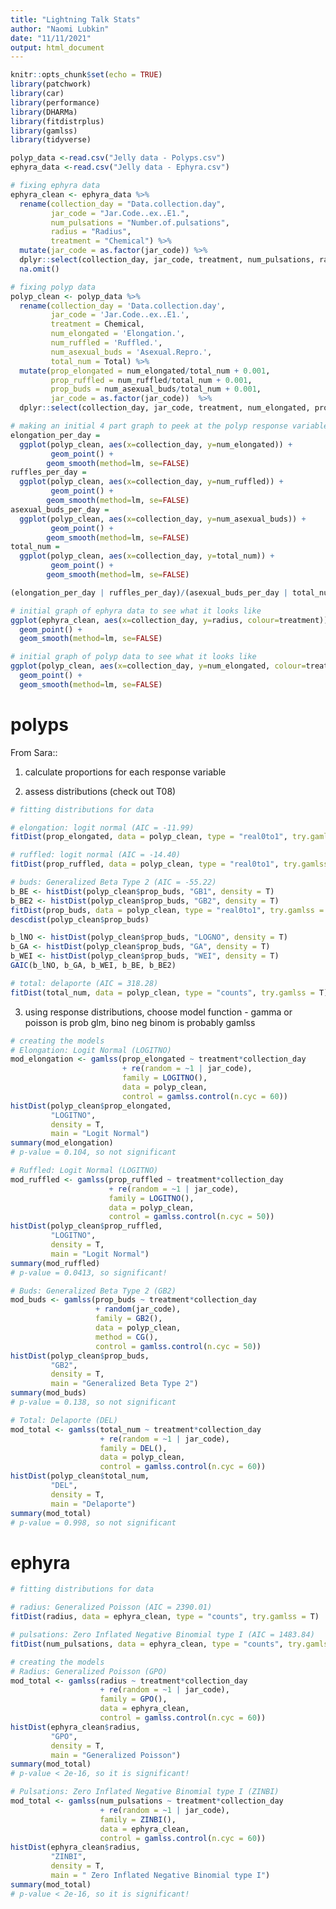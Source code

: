 ```yaml
---
title: "Lightning Talk Stats"
author: "Naomi Lubkin"
date: "11/11/2021"
output: html_document
---
```


```r
knitr::opts_chunk$set(echo = TRUE)
library(patchwork)
library(car)
library(performance)
library(DHARMa)
library(fitdistrplus)
library(gamlss)
library(tidyverse)
```

```r
polyp_data <-read.csv("Jelly data - Polyps.csv")
ephyra_data <-read.csv("Jelly data - Ephyra.csv")
```

```r
# fixing ephyra data
ephyra_clean <- ephyra_data %>%
  rename(collection_day = "Data.collection.day",
         jar_code = "Jar.Code..ex..E1.",
         num_pulsations = "Number.of.pulsations", 
         radius = "Radius", 
         treatment = "Chemical") %>%
  mutate(jar_code = as.factor(jar_code)) %>%
  dplyr::select(collection_day, jar_code, treatment, num_pulsations, radius) %>%
  na.omit()

# fixing polyp data
polyp_clean <- polyp_data %>%
  rename(collection_day = 'Data.collection.day', 
         jar_code = 'Jar.Code..ex..E1.', 
         treatment = Chemical, 
         num_elongated = 'Elongation.', 
         num_ruffled = 'Ruffled.', 
         num_asexual_buds = 'Asexual.Repro.', 
         total_num = Total) %>%
  mutate(prop_elongated = num_elongated/total_num + 0.001, 
         prop_ruffled = num_ruffled/total_num + 0.001, 
         prop_buds = num_asexual_buds/total_num + 0.001,
         jar_code = as.factor(jar_code))  %>%
  dplyr::select(collection_day, jar_code, treatment, num_elongated, prop_elongated, num_ruffled, prop_ruffled, num_asexual_buds, prop_buds, total_num) 

```

```r
# making an initial 4 part graph to peek at the polyp response variable data
elongation_per_day = 
  ggplot(polyp_clean, aes(x=collection_day, y=num_elongated)) +
         geom_point() +
        geom_smooth(method=lm, se=FALSE)
ruffles_per_day = 
  ggplot(polyp_clean, aes(x=collection_day, y=num_ruffled)) +
         geom_point() +
        geom_smooth(method=lm, se=FALSE)
asexual_buds_per_day = 
  ggplot(polyp_clean, aes(x=collection_day, y=num_asexual_buds)) +
         geom_point() +
        geom_smooth(method=lm, se=FALSE)
total_num = 
  ggplot(polyp_clean, aes(x=collection_day, y=total_num)) +
         geom_point() +
        geom_smooth(method=lm, se=FALSE)

(elongation_per_day | ruffles_per_day)/(asexual_buds_per_day | total_num)
```

```r
# initial graph of ephyra data to see what it looks like
ggplot(ephyra_clean, aes(x=collection_day, y=radius, colour=treatment)) +
  geom_point() +
  geom_smooth(method=lm, se=FALSE)
```

```r
# initial graph of polyp data to see what it looks like
ggplot(polyp_clean, aes(x=collection_day, y=num_elongated, colour=treatment))+
  geom_point() +
  geom_smooth(method=lm, se=FALSE)
```


# polyps

From Sara:: 

1. calculate proportions for each response variable 

2. assess distributions (check out T08) 
```r
# fitting distributions for data

# elongation: logit normal (AIC = -11.99)
fitDist(prop_elongated, data = polyp_clean, type = "real0to1", try.gamlss = T)

# ruffled: logit normal (AIC = -14.40)
fitDist(prop_ruffled, data = polyp_clean, type = "real0to1", try.gamlss = T)

# buds: Generalized Beta Type 2 (AIC = -55.22)
b_BE <- histDist(polyp_clean$prop_buds, "GB1", density = T)
b_BE2 <- histDist(polyp_clean$prop_buds, "GB2", density = T)
fitDist(prop_buds, data = polyp_clean, type = "real0to1", try.gamlss = T)
descdist(polyp_clean$prop_buds)

b_lNO <- histDist(polyp_clean$prop_buds, "LOGNO", density = T)
b_GA <- histDist(polyp_clean$prop_buds, "GA", density = T)
b_WEI <- histDist(polyp_clean$prop_buds, "WEI", density = T)
GAIC(b_lNO, b_GA, b_WEI, b_BE, b_BE2)

# total: delaporte (AIC = 318.28)
fitDist(total_num, data = polyp_clean, type = "counts", try.gamlss = T)

```

3. using response distributions, choose model function - gamma or poisson is prob glm, bino neg binom is probably gamlss 
```r
# creating the models
# Elongation: Logit Normal (LOGITNO)
mod_elongation <- gamlss(prop_elongated ~ treatment*collection_day 
                         + re(random = ~1 | jar_code), 
                         family = LOGITNO(), 
                         data = polyp_clean, 
                         control = gamlss.control(n.cyc = 60))
histDist(polyp_clean$prop_elongated, 
         "LOGITNO", 
         density = T, 
         main = "Logit Normal")
summary(mod_elongation)
# p-value = 0.104, so not significant

# Ruffled: Logit Normal (LOGITNO)
mod_ruffled <- gamlss(prop_ruffled ~ treatment*collection_day 
                      + re(random = ~1 | jar_code), 
                      family = LOGITNO(), 
                      data = polyp_clean, 
                      control = gamlss.control(n.cyc = 50))
histDist(polyp_clean$prop_ruffled, 
         "LOGITNO", 
         density = T, 
         main = "Logit Normal")
summary(mod_ruffled)
# p-value = 0.0413, so significant!

# Buds: Generalized Beta Type 2 (GB2)
mod_buds <- gamlss(prop_buds ~ treatment*collection_day 
                   + random(jar_code), 
                   family = GB2(), 
                   data = polyp_clean, 
                   method = CG(), 
                   control = gamlss.control(n.cyc = 50))
histDist(polyp_clean$prop_buds, 
         "GB2", 
         density = T, 
         main = "Generalized Beta Type 2")
summary(mod_buds)
# p-value = 0.138, so not significant

# Total: Delaporte (DEL)
mod_total <- gamlss(total_num ~ treatment*collection_day 
                    + re(random = ~1 | jar_code), 
                    family = DEL(), 
                    data = polyp_clean, 
                    control = gamlss.control(n.cyc = 60))
histDist(polyp_clean$total_num,
         "DEL", 
         density = T, 
         main = "Delaporte")
summary(mod_total)
# p-value = 0.998, so not significant

```

# ephyra
```r
# fitting distributions for data

# radius: Generalized Poisson (AIC = 2390.01)
fitDist(radius, data = ephyra_clean, type = "counts", try.gamlss = T)

# pulsations: Zero Inflated Negative Binomial type I (AIC = 1483.84)
fitDist(num_pulsations, data = ephyra_clean, type = "counts", try.gamlss = T)
```

```r
# creating the models
# Radius: Generalized Poisson (GPO)
mod_total <- gamlss(radius ~ treatment*collection_day 
                    + re(random = ~1 | jar_code), 
                    family = GPO(), 
                    data = ephyra_clean, 
                    control = gamlss.control(n.cyc = 60))
histDist(ephyra_clean$radius,
         "GPO", 
         density = T, 
         main = "Generalized Poisson")
summary(mod_total)
# p-value < 2e-16, so it is significant!

# Pulsations: Zero Inflated Negative Binomial type I (ZINBI)
mod_total <- gamlss(num_pulsations ~ treatment*collection_day 
                    + re(random = ~1 | jar_code), 
                    family = ZINBI(), 
                    data = ephyra_clean, 
                    control = gamlss.control(n.cyc = 60))
histDist(ephyra_clean$radius,
         "ZINBI", 
         density = T, 
         main = " Zero Inflated Negative Binomial type I")
summary(mod_total)
# p-value < 2e-16, so it is significant!

```

